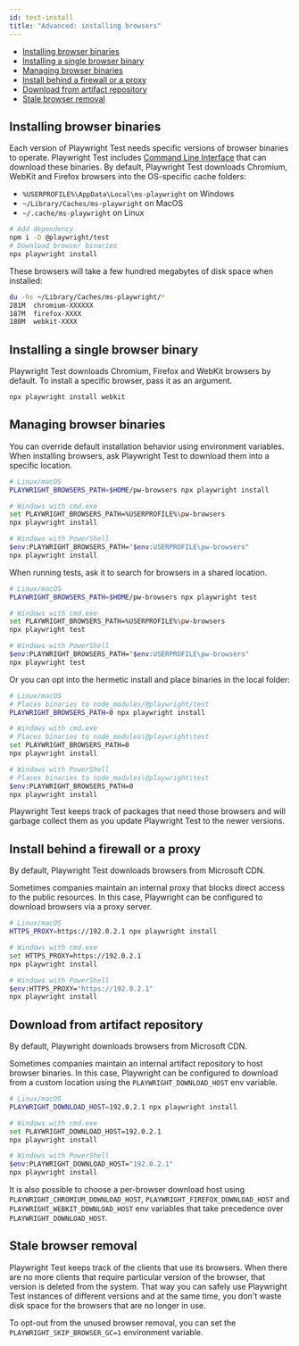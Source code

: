 ```yaml
---
id: test-install
title: "Advanced: installing browsers"
---
```


- [Installing browser binaries](#installing-browser-binaries)
- [Installing a single browser binary](#installing-a-single-browser-binary)
- [Managing browser binaries](#managing-browser-binaries)
- [Install behind a firewall or a proxy](#install-behind-a-firewall-or-a-proxy)
- [Download from artifact repository](#download-from-artifact-repository)
- [Stale browser removal](#stale-browser-removal)

## Installing browser binaries

Each version of Playwright Test needs specific versions of browser binaries to operate. Playwright Test includes [Command Line Interface](./cli.mdx) that can download these binaries. By default, Playwright Test downloads Chromium, WebKit and Firefox browsers into the OS-specific cache folders:
- `%USERPROFILE%\AppData\Local\ms-playwright` on Windows
- `~/Library/Caches/ms-playwright` on MacOS
- `~/.cache/ms-playwright` on Linux

```bash
# Add dependency
npm i -D @playwright/test
# Download browser binaries
npx playwright install
```

These browsers will take a few hundred megabytes of disk space when installed:

```bash
du -hs ~/Library/Caches/ms-playwright/*
281M  chromium-XXXXXX
187M  firefox-XXXX
180M  webkit-XXXX
```

## Installing a single browser binary

Playwright Test downloads Chromium, Firefox and WebKit browsers by default. To install a specific browser, pass it as an argument.

```bash
npx playwright install webkit
```

## Managing browser binaries

You can override default installation behavior using environment variables. When installing browsers, ask Playwright Test to download them into a specific location.

```bash
# Linux/macOS
PLAYWRIGHT_BROWSERS_PATH=$HOME/pw-browsers npx playwright install

# Windows with cmd.exe
set PLAYWRIGHT_BROWSERS_PATH=%USERPROFILE%\pw-browsers
npx playwright install

# Windows with PowerShell
$env:PLAYWRIGHT_BROWSERS_PATH="$env:USERPROFILE\pw-browsers"
npx playwright install
```

When running tests, ask it to search for browsers in a shared location.

```bash
# Linux/macOS
PLAYWRIGHT_BROWSERS_PATH=$HOME/pw-browsers npx playwright test

# Windows with cmd.exe
set PLAYWRIGHT_BROWSERS_PATH=%USERPROFILE%\pw-browsers
npx playwright test

# Windows with PowerShell
$env:PLAYWRIGHT_BROWSERS_PATH="$env:USERPROFILE\pw-browsers"
npx playwright test
```

Or you can opt into the hermetic install and place binaries in the local folder:

```bash
# Linux/macOS
# Places binaries to node_modules/@playwright/test
PLAYWRIGHT_BROWSERS_PATH=0 npx playwright install

# Windows with cmd.exe
# Places binaries to node_modules\@playwright\test
set PLAYWRIGHT_BROWSERS_PATH=0
npx playwright install

# Windows with PowerShell
# Places binaries to node_modules\@playwright\test
$env:PLAYWRIGHT_BROWSERS_PATH=0
npx playwright install
```

Playwright Test keeps track of packages that need those browsers and will garbage collect them as you update Playwright Test to the newer versions.

## Install behind a firewall or a proxy

By default, Playwright Test downloads browsers from Microsoft CDN.

Sometimes companies maintain an internal proxy that blocks direct access to the public resources. In this case, Playwright can be configured to download browsers via a proxy server.

```bash
# Linux/macOS
HTTPS_PROXY=https://192.0.2.1 npx playwright install

# Windows with cmd.exe
set HTTPS_PROXY=https://192.0.2.1
npx playwright install

# Windows with PowerShell
$env:HTTPS_PROXY="https://192.0.2.1"
npx playwright install
```

## Download from artifact repository

By default, Playwright downloads browsers from Microsoft CDN.

Sometimes companies maintain an internal artifact repository to host browser binaries. In this case, Playwright can be configured to download from a custom location using the `PLAYWRIGHT_DOWNLOAD_HOST` env variable.

```bash
# Linux/macOS
PLAYWRIGHT_DOWNLOAD_HOST=192.0.2.1 npx playwright install

# Windows with cmd.exe
set PLAYWRIGHT_DOWNLOAD_HOST=192.0.2.1
npx playwright install

# Windows with PowerShell
$env:PLAYWRIGHT_DOWNLOAD_HOST="192.0.2.1"
npx playwright install
```

It is also possible to choose a per-browser download host using `PLAYWRIGHT_CHROMIUM_DOWNLOAD_HOST`, `PLAYWRIGHT_FIREFOX_DOWNLOAD_HOST` and `PLAYWRIGHT_WEBKIT_DOWNLOAD_HOST` env variables that take precedence over `PLAYWRIGHT_DOWNLOAD_HOST`.

## Stale browser removal

Playwright Test keeps track of the clients that use its browsers. When there are no more clients that require particular version of the browser, that version is deleted from the system. That way you can safely use Playwright Test instances of different versions and at the same time, you don't waste disk space for the browsers that are no longer in use.

To opt-out from the unused browser removal, you can set the `PLAYWRIGHT_SKIP_BROWSER_GC=1` environment variable.

[Accessibility]: ./api/class-accessibility.mdx "Accessibility"
[Browser]: ./api/class-browser.mdx "Browser"
[BrowserContext]: ./api/class-browsercontext.mdx "BrowserContext"
[BrowserType]: ./api/class-browsertype.mdx "BrowserType"
[CDPSession]: ./api/class-cdpsession.mdx "CDPSession"
[ConsoleMessage]: ./api/class-consolemessage.mdx "ConsoleMessage"
[Dialog]: ./api/class-dialog.mdx "Dialog"
[Download]: ./api/class-download.mdx "Download"
[ElementHandle]: ./api/class-elementhandle.mdx "ElementHandle"
[Error]: ./api/class-error.mdx "Error"
[FileChooser]: ./api/class-filechooser.mdx "FileChooser"
[Frame]: ./api/class-frame.mdx "Frame"
[JSHandle]: ./api/class-jshandle.mdx "JSHandle"
[Keyboard]: ./api/class-keyboard.mdx "Keyboard"
[Mouse]: ./api/class-mouse.mdx "Mouse"
[Page]: ./api/class-page.mdx "Page"
[Playwright]: ./api/class-playwright.mdx "Playwright"
[Request]: ./api/class-request.mdx "Request"
[Response]: ./api/class-response.mdx "Response"
[Route]: ./api/class-route.mdx "Route"
[Selectors]: ./api/class-selectors.mdx "Selectors"
[TimeoutError]: ./api/class-timeouterror.mdx "TimeoutError"
[Touchscreen]: ./api/class-touchscreen.mdx "Touchscreen"
[Tracing]: ./api/class-tracing.mdx "Tracing"
[Video]: ./api/class-video.mdx "Video"
[WebSocket]: ./api/class-websocket.mdx "WebSocket"
[Worker]: ./api/class-worker.mdx "Worker"
[Element]: https://developer.mozilla.org/en-US/docs/Web/API/element "Element"
[EvaluationArgument]: ./core-concepts.mdx#evaluation-argument "EvaluationArgument"
[Promise]: https://developer.mozilla.org/en-US/docs/Web/JavaScript/Reference/Global_Objects/Promise "Promise"
[iterator]: https://developer.mozilla.org/en-US/docs/Web/JavaScript/Reference/Iteration_protocols "Iterator"
[origin]: https://developer.mozilla.org/en-US/docs/Glossary/Origin "Origin"
[selector]: https://developer.mozilla.org/en-US/docs/Web/CSS/CSS_Selectors "selector"
[Serializable]: https://developer.mozilla.org/en-US/docs/Web/JavaScript/Reference/Global_Objects/JSON/stringify#Description "Serializable"
[UIEvent.detail]: https://developer.mozilla.org/en-US/docs/Web/API/UIEvent/detail "UIEvent.detail"
[UnixTime]: https://en.wikipedia.org/wiki/Unix_time "Unix Time"
[xpath]: https://developer.mozilla.org/en-US/docs/Web/XPath "xpath"

[Any]: https://docs.python.org/3/library/typing.html#typing.Any "Any"
[bool]: https://docs.python.org/3/library/stdtypes.html "bool"
[bytes]: https://docs.python.org/3/library/stdtypes.html#bytes "bytes"
[Callable]: https://docs.python.org/3/library/typing.html#typing.Callable "Callable"
[EventContextManager]: https://docs.python.org/3/reference/datamodel.html#context-managers "Event context manager"
[EventEmitter]: https://pyee.readthedocs.io/en/latest/#pyee.BaseEventEmitter "EventEmitter"
[Exception]: https://docs.python.org/3/library/exceptions.html#Exception "Exception"
[Dict]: https://docs.python.org/3/library/typing.html#typing.Dict "Dict"
[float]: https://docs.python.org/3/library/stdtypes.html#numeric-types-int-float-complex "float"
[int]: https://docs.python.org/3/library/stdtypes.html#numeric-types-int-float-complex "int"
[List]: https://docs.python.org/3/library/typing.html#typing.List "List"
[NoneType]: https://docs.python.org/3/library/constants.html#None "None"
[Pattern]: https://docs.python.org/3/library/re.html "Pattern"
[URL]: https://en.wikipedia.org/wiki/URL "URL"
[pathlib.Path]: https://realpython.com/python-pathlib/ "pathlib.Path"
[str]: https://docs.python.org/3/library/stdtypes.html#text-sequence-type-str "str"
[Union]: https://docs.python.org/3/library/typing.html#typing.Union "Union"

[all available image tags]: https://mcr.microsoft.com/v2/playwright/tags/list "all available image tags"
[Docker Hub]: https://hub.docker.com/_/microsoft-playwright "Docker Hub"
[Dockerfile.focal]: https://github.com/microsoft/playwright/blob/master/utils/docker/Dockerfile.focal "Dockerfile.focal"